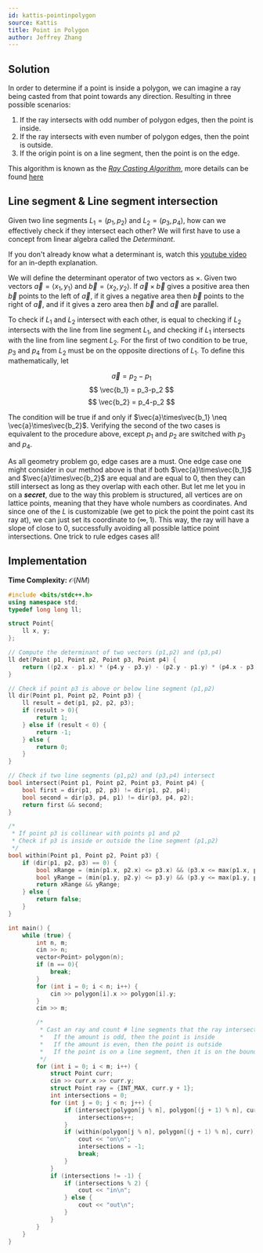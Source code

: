 ```yaml
---
id: kattis-pointinpolygon
source: Kattis
title: Point in Polygon
author: Jeffrey Zhang
---
```


## Solution 
In order to determine if a point is inside a polygon, we can imagine a ray being casted from that point towards any direction. Resulting in three possible scenarios: 

1. If the ray intersects with odd number of polygon edges, then the point is inside.
2. If the ray intersects with even number of polygon edges, then the point is outside.
3. If the origin point is on a line segment, then the point is on the edge.

This algorithm is known as the [*Ray Casting Algorithm*](https://en.wikipedia.org/wiki/Point_in_polygon#Ray_casting_algorithm), more details can be found [here](https://en.wikipedia.org/wiki/Point_in_polygon)

## Line segment & Line segment intersection

Given two line segments $L_1 = (p_1,p_2)$ and $L_2 = (p_3,p_4)$, how can we effectively check if they intersect each other? We will first have to use a concept from linear algebra called the *Determinant*.

<Info title="Complementary resource">

If you don't already know what a determinant is, watch this [youtube video](https://www.youtube.com/watch?v=Ip3X9LOh2dk) for an in-depth explanation.

</Info>

We will define the determinant operator of two vectors as $\times$. Given two vectors $\vec{a}=\langle x_1,y_1 \rangle$ and $\vec{b}=\langle x_2,y_2 \rangle$. If $\vec{a}\times\vec{b}$ gives a positive area then $\vec{b}$ points to the left of $\vec{a}$, if it gives a negative area then $\vec{b}$ points to the right of $\vec{a}$, and if it gives a zero area then $\vec{b}$ and $\vec{a}$ are parallel.

To check if $L_1$ and $L_2$ intersect with each other, is equal to checking if $L_2$ intersects with the line from line segment $L_1$, and checking if $L_1$ intersects with the line from line segment $L_2$. For the first of two condition to be true, $p_3$ and $p_4$ from $L_2$ must be on the opposite directions of $L_1$. To define this mathematically, let
	
$$
\vec{a} = p_2-p_1
$$
$$
\vec{b_1} = p_3-p_2
$$
$$
\vec{b_2} = p_4-p_2
$$

The condition will be true if and only if $\vec{a}\times\vec{b_1} \neq \vec{a}\times\vec{b_2}$. Verifying the second of the two cases is equivalent to the procedure above, except $p_1$ and $p_2$ are switched with $p_3$ and $p_4$.

As all geometry problem go, edge cases are a must. One edge case one might consider in our method above is that if both $\vec{a}\times\vec{b_1}$ and $\vec{a}\times\vec{b_2}$ are equal and are equal to 0, then they can still intersect as long as they overlap with each other. But let me let you in on a ***secret***, due to the way this problem is structured, all vertices are on lattice points, meaning that they have whole numbers as coordinates. And since one of the $L$ is customizable (we get to pick the point the point cast its ray at), we can just set its coordinate to $(\infty,1)$. This way, the ray will have a slope of close to $0$, successfully avoiding all possible lattice point intersections. One trick to rule edges cases all! 

## Implementation
**Time Complexity:** $\mathcal O(NM)$

<LanguageSection>
<CPPSection>

```cpp
#include <bits/stdc++.h>
using namespace std;
typedef long long ll;

struct Point{
	ll x, y;
};

// Compute the determinant of two vectors (p1,p2) and (p3,p4)
ll det(Point p1, Point p2, Point p3, Point p4) {
	return ((p2.x - p1.x) * (p4.y - p3.y) - (p2.y - p1.y) * (p4.x - p3.x));
}

// Check if point p3 is above or below line segment (p1,p2)
ll dir(Point p1, Point p2, Point p3) {
	ll result = det(p1, p2, p2, p3);
	if (result > 0){
		return 1;
	} else if (result < 0) {
		return -1;
	} else {
		return 0;
	}
}

// Check if two line segments (p1,p2) and (p3,p4) intersect
bool intersect(Point p1, Point p2, Point p3, Point p4) {
	bool first = dir(p1, p2, p3) != dir(p1, p2, p4);
	bool second = dir(p3, p4, p1) != dir(p3, p4, p2);
	return first && second;
}

/*
 * If point p3 is collinear with points p1 and p2
 * Check if p3 is inside or outside the line segment (p1,p2)
 */
bool within(Point p1, Point p2, Point p3) {
	if (dir(p1, p2, p3) == 0) {
		bool xRange = (min(p1.x, p2.x) <= p3.x) && (p3.x <= max(p1.x, p2.x));
		bool yRange = (min(p1.y, p2.y) <= p3.y) && (p3.y <= max(p1.y, p2.y));
		return xRange && yRange;
	} else {
		return false;
	}
}

int main() {
	while (true) {
		int n, m;
		cin >> n;
		vector<Point> polygon(n);
		if (n == 0){
			break;
		}
		for (int i = 0; i < n; i++) {
			cin >> polygon[i].x >> polygon[i].y;
		}
		cin >> m;

		/*
		 * Cast an ray and count # line segments that the ray intersected with:
		 *   If the amount is odd, then the point is inside
		 *   If the amount is even, then the point is outside
		 *   If the point is on a line segment, then it is on the boundary
		 */
		for (int i = 0; i < m; i++) {
			struct Point curr;
			cin >> curr.x >> curr.y;
			struct Point ray = {INT_MAX, curr.y + 1};
			int intersections = 0;
			for (int j = 0; j < n; j++) {
				if (intersect(polygon[j % n], polygon[(j + 1) % n], curr, ray)) {
					intersections++;
				}
				if (within(polygon[j % n], polygon[(j + 1) % n], curr)) {
					cout << "on\n";
					intersections = -1;
					break;
				}
			}
			if (intersections != -1) {
				if (intersections % 2) {
					cout << "in\n";
				} else {
					cout << "out\n";
				}
			}
		}
	}
}
```
</CPPSection>
</LanguageSection>
